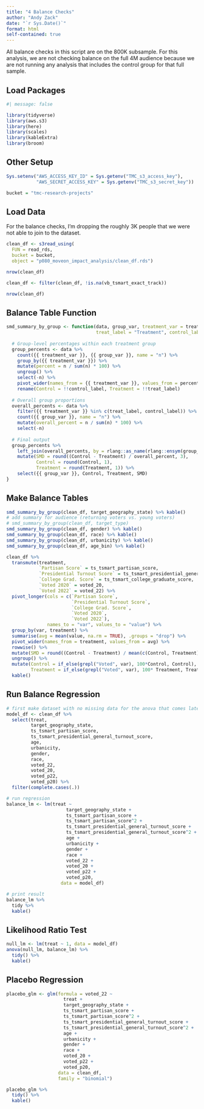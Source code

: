 ```yaml
---
title: "4 Balance Checks"
author: "Andy Zack"
date: "`r Sys.Date()`"
format: html
self-contained: true
---
```


All balance checks in this script are on the 800K subsample. For this analysis, we are not checking balance on the full 4M audience because we are not running any analysis that includes the control group for that full sample.

## Load Packages

```r
#| message: false

library(tidyverse)
library(aws.s3)
library(here)
library(scales)
library(kableExtra)
library(broom)
```

## Other Setup

```r
Sys.setenv("AWS_ACCESS_KEY_ID" = Sys.getenv("TMC_s3_access_key"),
           "AWS_SECRET_ACCESS_KEY" = Sys.getenv("TMC_s3_secret_key"))

bucket = "tmc-research-projects"
```

## Load Data

For the balance checks, I'm dropping the roughly 3K people that we were not able to join to the dataset.

```r
clean_df <- s3read_using(
  FUN = read_rds,
  bucket = bucket,
  object = "p080_moveon_impact_analysis/clean_df.rds")

nrow(clean_df)

clean_df <- filter(clean_df, !is.na(vb_tsmart_exact_track))

nrow(clean_df)
```

## Balance Table Function

```r
smd_summary_by_group <- function(data, group_var, treatment_var = treatment, 
                                 treat_label = "Treatment", control_label = "Control") {
  
  # Group-level percentages within each treatment group
  group_percents <- data %>%
    count({{ treatment_var }}, {{ group_var }}, name = "n") %>%
    group_by({{ treatment_var }}) %>%
    mutate(percent = n / sum(n) * 100) %>%
    ungroup() %>%
    select(-n) %>%
    pivot_wider(names_from = {{ treatment_var }}, values_from = percent) %>%
    rename(Control = !!control_label, Treatment = !!treat_label)
  
  # Overall group proportions
  overall_percents <- data %>%
    filter({{ treatment_var }} %in% c(treat_label, control_label)) %>%
    count({{ group_var }}, name = "n") %>%
    mutate(overall_percent = n / sum(n) * 100) %>%
    select(-n)
  
  # Final output
  group_percents %>%
    left_join(overall_percents, by = rlang::as_name(rlang::ensym(group_var))) %>%
    mutate(SMD = round((Control - Treatment) / overall_percent, 3),
           Control = round(Control, 1),
           Treatment = round(Treatment, 1)) %>%
    select({{ group_var }}, Control, Treatment, SMD)
}
```

## Make Balance Tables

```r
smd_summary_by_group(clean_df, target_geography_state) %>% kable()
# add summary for audience (returning voters vs. young voters)
# smd_summary_by_group(clean_df, target_type)
smd_summary_by_group(clean_df, gender) %>% kable()
smd_summary_by_group(clean_df, race) %>% kable()
smd_summary_by_group(clean_df, urbanicity) %>% kable()
smd_summary_by_group(clean_df, age_bin) %>% kable()
```

```r
clean_df %>%
  transmute(treatment,
            `Partisan Score` = ts_tsmart_partisan_score,
            `Presidential Turnout Score` = ts_tsmart_presidential_general_turnout_score,
            `College Grad. Score` = ts_tsmart_college_graduate_score,
            `Voted 2020` = voted_20,
            `Voted 2022` = voted_22) %>%
  pivot_longer(cols = c(`Partisan Score`,
                        `Presidential Turnout Score`,
                        `College Grad. Score`,
                        `Voted 2020`,
                        `Voted 2022`), 
               names_to = "var", values_to = "value") %>%
  group_by(var, treatment) %>%
  summarise(avg = mean(value, na.rm = TRUE), .groups = "drop") %>%
  pivot_wider(names_from = treatment, values_from = avg) %>%
  rowwise() %>%
  mutate(SMD = round((Control - Treatment) / mean(c(Control, Treatment), na.rm = TRUE), digits = 3)) %>%
  ungroup() %>%
  mutate(Control = if_else(grepl("Voted", var), 100*Control, Control),
         Treatment = if_else(grepl("Voted", var), 100* Treatment, Treatment)) %>%
  kable()
```

## Run Balance Regression

```r
# first make dataset with no missing data for the anova that comes later
model_df <- clean_df %>%
  select(treat,
         target_geography_state,
         ts_tsmart_partisan_score,
         ts_tsmart_presidential_general_turnout_score,
         age,
         urbanicity,
         gender,
         race,
         voted_22,
         voted_20,
         voted_p22,
         voted_p20) %>%
  filter(complete.cases(.))

# run regression
balance_lm <- lm(treat ~ 
                      target_geography_state +
                      ts_tsmart_partisan_score +
                      ts_tsmart_partisan_score^2 +
                      ts_tsmart_presidential_general_turnout_score +
                      ts_tsmart_presidential_general_turnout_score^2 +
                      age + 
                      urbanicity +
                      gender +
                      race +
                      voted_22 +
                      voted_20 +
                      voted_p22 +
                      voted_p20, 
                    data = model_df)

# print result
balance_lm %>% 
  tidy %>% 
  kable()
```

## Likelihood Ratio Test

```r
null_lm <- lm(treat ~ 1, data = model_df)
anova(null_lm, balance_lm) %>% 
  tidy() %>%
  kable()
```

## Placebo Regression

```r

placebo_glm <- glm(formula = voted_22 ~ 
                     treat +
                     target_geography_state +
                     ts_tsmart_partisan_score +
                     ts_tsmart_partisan_score^2 +
                     ts_tsmart_presidential_general_turnout_score +
                     ts_tsmart_presidential_general_turnout_score^2 +
                     age + 
                     urbanicity +
                     gender +
                     race +
                     voted_20 +
                     voted_p22 +
                     voted_p20, 
                   data = clean_df,
                   family = "binomial")

placebo_glm %>%
  tidy() %>%
  kable()
```
